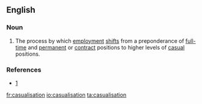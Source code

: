 ==English==

===Noun===
{{en-noun}}

# {{label|en|economics}} The process by which [[employment]] [[shifts]] from a preponderance of [[full-time]] and [[permanent]] or [[contract]] positions to higher levels of [[casual]] positions.

===References===
* [http://www.rpdc.tas.gov.au/soer/indicator/81/index.php]

[[fr:casualisation]]
[[io:casualisation]]
[[ta:casualisation]]